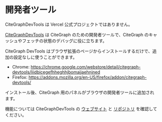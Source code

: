 
# 開発者ツール


<Callout>
  CiteGraphDevTools は Vercel 公式プロジェクトではありません。
</Callout>

[CiteGraphDevTools](https://citegraph-devtools.vercel.app/) は CiteGraph のための開発者ツールで、CiteGraph のキャッシュやフェッチの状態のデバッグに役に立ちます。

CiteGraph DevTools はブラウザ拡張のページからインストールするだけで、追加の設定なしに使うことができます。

- Chrome: https://chrome.google.com/webstore/detail/citegraph-devtools/liidbicegefhheghhjbomajjaehnjned
- Firefox: https://addons.mozilla.org/en-US/firefox/addon/citegraph-devtools/

インストール後、CiteGraph 用のパネルがブラウザの開発者ツールに追加されます。

機能については CiteGraphDevTools の [ウェブサイト](https://citegraph-devtools.vercel.app/) と [リポジトリ](https://github.com/koba04/citegraph-devtools) を確認してください。
